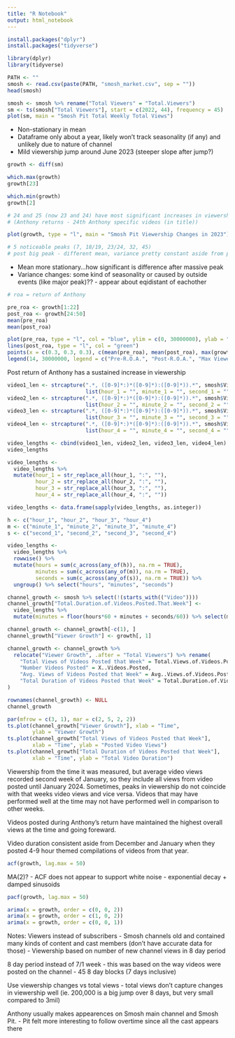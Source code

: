 ```yaml
---
title: "R Notebook"
output: html_notebook
---
```


```r
install.packages("dplyr")
install.packages("tidyverse")

library(dplyr)
library(tidyverse)
```


```r
PATH <- ""
smosh <- read.csv(paste(PATH, "smosh_market.csv", sep = ""))
head(smosh)
```


```r
smosh <- smosh %>% rename("Total Viewers" = "Total.Viewers")
sm <- ts(smosh["Total Viewers"], start = c(2022, 44), frequency = 45)
plot(sm, main = "Smosh Pit Total Weekly Total Views")
```

- Non-stationary in mean
- Dataframe only about a year, likely won't track seasonality (if any) and 
unlikely due to nature of channel
- Mild viewership jump around June 2023 (steeper slope after jump?)

```r
growth <- diff(sm)

which.max(growth)
growth[23]

which.min(growth)
growth[2]

# 24 and 25 (now 23 and 24) have most significant increases in viewership 
# (Anthony returns - 24th Anthony specific videos (in title))
```


```r
plot(growth, type = "l", main = "Smosh Pit Viewership Changes in 2023")

# 5 noticeable peaks (7, 18/19, 23/24, 32, 45)
# post big peak - different mean, variance pretty constant aside from peaks
```

- Mean more stationary...how significant is difference after massive peak
- Variance changes: some kind of seasonality or caused by outside events (like major peak)?? - appear about eqidistant of eachother


```r
# roa = return of Anthony

pre_roa <- growth[1:22]
post_roa <- growth[24:50]
mean(pre_roa)
mean(post_roa)
```

```r
plot(pre_roa, type = "l", col = "blue", ylim = c(0, 30000000), ylab = "Change in Viewership", main = "Change in Viewership Before and After Anthony's Return")
lines(post_roa, type = "l", col = "green")
points(x = c(0.3, 0.3, 0.3), c(mean(pre_roa), mean(post_roa), max(growth)), col = c("blue", "green", "black"), pch = 19)
legend(14, 30000000, legend = c("Pre-R.O.A.", "Post-R.O.A.", "Max Viewer Change"), fill = c("blue", "green", "black"))
```

Post return of Anthony has a sustained increase in viewership


```r
video1_len <- strcapture(".*, ([0-9]*:)*([0-9]*):([0-9]*)).*", smosh$Video.1,
                         list(hour_1 = "", minute_1 = "", second_1 = ""))
video2_len <- strcapture(".*, ([0-9]*:)*([0-9]*):([0-9]*)).*", smosh$Video.2,
                         list(hour_2 = "", minute_2 = "", second_2 = ""))
video3_len <- strcapture(".*, ([0-9]*:)*([0-9]*):([0-9]*)).*", smosh$Video.3,
                         list(hour_3 = "", minute_3 = "", second_3 = ""))
video4_len <- strcapture(".*, ([0-9]*:)*([0-9]*):([0-9]*)).*", smosh$Video.4,
                         list(hour_4 = "", minute_4 = "", second_4 = ""))

video_lengths <- cbind(video1_len, video2_len, video3_len, video4_len)
video_lengths
```

```r
video_lengths <- 
  video_lengths %>% 
  mutate(hour_1 = str_replace_all(hour_1, ":", ""), 
         hour_2 = str_replace_all(hour_2, ":", ""), 
         hour_3 = str_replace_all(hour_3, ":", ""), 
         hour_4 = str_replace_all(hour_4, ":", ""))

video_lengths <- data.frame(sapply(video_lengths, as.integer))

h <- c("hour_1", "hour_2", "hour_3", "hour_4")
m <- c("minute_1", "minute_2", "minute_3", "minute_4")
s <- c("second_1", "second_2", "second_3", "second_4")

video_lengths <- 
  video_lengths %>%
  rowwise() %>%
  mutate(hours = sum(c_across(any_of(h)), na.rm = TRUE),
         minutes = sum(c_across(any_of(m)), na.rm = TRUE),
         seconds = sum(c_across(any_of(s)), na.rm = TRUE)) %>%
  ungroup() %>% select("hours", "minutes", "seconds")
```


```r
channel_growth <- smosh %>% select(!(starts_with(("Video"))))
channel_growth["Total.Duration.of.Videos.Posted.That.Week"] <- 
  video_lengths %>%
  mutate(minutes = floor(hours*60 + minutes + seconds/60)) %>% select(minutes)
```


```r
channel_growth <- channel_growth[-c(1), ]
channel_growth["Viewer Growth"] <- growth[, 1]

channel_growth <- channel_growth %>% 
  relocate("Viewer Growth", .after = "Total Viewers") %>% rename(
    "Total Views of Videos Posted that Week" = Total.Views.of.Videos.Posted.that.Week,
    "Number Videos Posted" = X..Videos.Posted,
    "Avg. Views of Videos Posted that Week" = Avg..Views.of.Videos.Posted.That.Week, 
    "Total Duration of Videos Posted that Week" = Total.Duration.of.Videos.Posted.That.Week
)

rownames(channel_growth) <- NULL
channel_growth
```

```r
par(mfrow = c(3, 1), mar = c(2, 5, 2, 2))
ts.plot(channel_growth["Viewer Growth"], xlab = "Time", 
        ylab = "Viewer Growth")
ts.plot(channel_growth["Total Views of Videos Posted that Week"], 
        xlab = "Time", ylab = "Posted Video Views")
ts.plot(channel_growth["Total Duration of Videos Posted that Week"], 
        xlab = "Time", ylab = "Total Video Duration")
```

Viewership from the time it was measured, but average video views recorded second 
week of January, so they include all views from video posted until January 2024. 
Sometimes, peaks in viewership do not coincide with that weeks video views and 
vice versa. Videos that may have performed well at the time may not have performed 
well in comparison to other weeks.

Videos posted during Anthony's return have maintained the highest overall views 
at the time and going foreward.


Video duration consistent aside from December and January when they posted 4-9 
hour themed compilations of videos from that year.


```r
acf(growth, lag.max = 50)
```

MA(2)? - ACF does not appear to support white noise
- exponential decay + damped sinusoids

```r
pacf(growth, lag.max = 50)
```



```r
arima(x = growth, order = c(0, 0, 2))
arima(x = growth, order = c(1, 0, 2))
arima(x = growth, order = c(0, 0, 1))
```


Notes:
Viewers instead of subscribers
- Smosh channels old and contained many kinds of content and cast members 
(don't have accurate data for those)
- Viewership based on number of new channel views in 8 day period

8 day period instead of 7/1 week
- this was based on the way videos were posted on the channel
- 45 8 day blocks (7 days inclusive)

Use viewership changes vs total views 
- total views don't capture changes in viewership well (ie. 200,000 is a big 
jump over 8 days, but very small compared to 3mil)

Anthony usually makes appearences on Smosh main channel and Smosh Pit. 
- Pit felt more interesting to follow overtime since all the cast appears there
